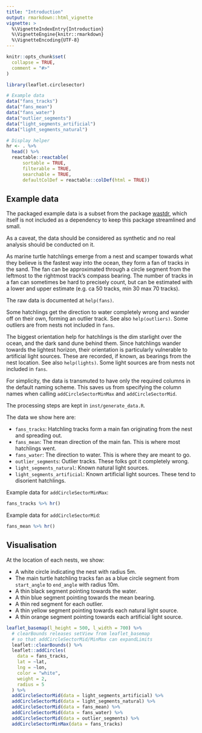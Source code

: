 ```yaml
---
title: "Introduction"
output: rmarkdown::html_vignette
vignette: >
  %\VignetteIndexEntry{Introduction}
  %\VignetteEngine{knitr::rmarkdown}
  %\VignetteEncoding{UTF-8}
---
```


```r
knitr::opts_chunk$set(
  collapse = TRUE,
  comment = "#>"
)
```

```r
library(leaflet.circlesector)

# Example data
data("fans_tracks")
data("fans_mean")
data("fans_water")
data("outlier_segments")
data("light_segments_artificial")
data("light_segments_natural")

# Display helper
hr <- . %>%
  head() %>%
  reactable::reactable(
      sortable = TRUE, 
      filterable = TRUE, 
      searchable = TRUE, 
      defaultColDef = reactable::colDef(html = TRUE))
```

## Example data
The packaged example data is a subset from the package 
[wastdr](https://dbca-wa.github.io/wastdr/),
which itself is not included as a dependency to keep this package streamlined and small.

As a caveat, the data should be considered as synthetic and no real analysis
should be conducted on it.

As marine turtle hatchlings emerge from a nest and scamper towards what they believe
is the fastest way into the ocean, they form a fan of tracks in the sand.
The fan can be approximated through a circle segment from the leftmost to the rightmost
track's compass bearing. The number of tracks in a fan can sometimes be hard to precisely 
count, but can be estimated with a lower and upper estimate (e.g. ca 50 tracks,
min 30 max 70 tracks).

The raw data is documented at `help(fans)`.

Some hatchlings get the direction to water completely wrong and wander off on their
own, forming an outlier track. See also `help(outliers)`.
Some outliers are from nests not included in `fans`.

The biggest orientation help for hatchlings is the dim starlight over the ocean,
and the dark sand dune behind them. Since hatchlings wander towards the lightest
horizon, their orientation is particularly vulnerable to artificial light sources.
These are recorded, if known, as bearings from the nest location.
See also `help(lights)`.
Some light sources are from nests not included in `fans`.

For simplicity, the data is transmuted to have only the required columns
in the default naming scheme. This saves us from specifying the column names
when calling `addCircleSectorMinMax` and `addCircleSectorMid`.

The processing steps are kept in `inst/generate_data.R`.

The data we show here are:

* `fans_tracks`: Hatchling tracks form a main fan originating from the nest and spreading out.
* `fans_mean`: The mean direction of the main fan. This is where most hatchlings went.
* `fans_water`: The direction to water. This is where they are meant to go.
* `outlier_segments`: Outlier tracks. These folks got it completely wrong.
* `light_segments_natural`: Known natural light sources.
* `light_segments_artificial`: Known artificial light sources. These tend to disorient hatchlings.

Example data for `addCircleSectorMinMax`:

```r
fans_tracks %>% hr()
```

Example data for `addCircleSectorMid`:

```r
fans_mean %>% hr()
```

## Visualisation

At the location of each nests, we show:

* A white circle indicating the nest with radius 5m.
* The main turtle hatchling tracks fan as a blue circle segment from 
  `start_angle` to `end_angle` with radius 10m.
* A thin black segment pointing towards the water.
* A thin blue segment pointing towards the mean bearing.
* A thin red segment for each outlier.
* A thin yellow segment pointing towards each natural light source.
* A thin orange segment pointing towards each artificial light source.

```r
leaflet_basemap(l_height = 500, l_width = 700) %>%
  # clearBounds releases setView from leaflet_basemap
  # so that addCircleSectorMid/MinMax can expandLimits
  leaflet::clearBounds() %>%
  leaflet::addCircles(
    data = fans_tracks,
    lat = ~lat,
    lng = ~lon,
    color = "white",
    weight = 2,
    radius = 5
  ) %>%
  addCircleSectorMid(data = light_segments_artificial) %>%
  addCircleSectorMid(data = light_segments_natural) %>%
  addCircleSectorMid(data = fans_mean) %>%
  addCircleSectorMid(data = fans_water) %>%
  addCircleSectorMid(data = outlier_segments) %>%
  addCircleSectorMinMax(data = fans_tracks)
```
